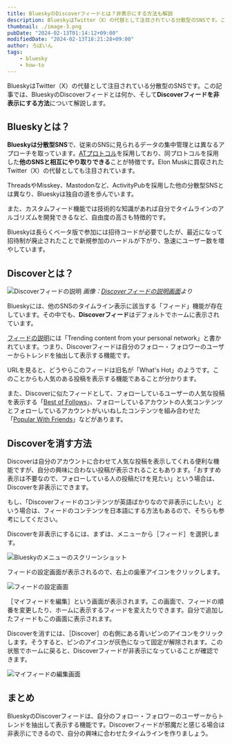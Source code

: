 ```yaml
---
title: BlueskyのDiscoverフィードとは？非表示にする方法も解説
description: BlueskyはTwitter（X）の代替として注目されている分散型のSNSです。この記事では、BlueskyのDiscoverフィードとは何か、そしてDiscoverフィードを非表示にする方法について解説します。
thumbnail: ./image-3.png
pubDate: "2024-02-13T01:14:12+09:00"
modifiedDate: "2024-02-13T18:21:28+09:00"
author: ろぼいん
tags:
    - bluesky
    - how-to
---
```



BlueskyはTwitter（X）の代替として注目されている分散型のSNSです。この記事では、BlueskyのDiscoverフィードとは何か、そして**Discoverフィードを非表示にする方法**について解説します。

## Blueskyとは？

**Blueskyは分散型SNS**で、従来のSNSに見られるデータの集中管理とは異なるアプローチを取っています。[ATプロトコル](https://atproto.com/)を採用しており、同プロトコルを採用した**他のSNSと相互にやり取りできる**ことが特徴です。Elon Muskに買収されたTwitter（X）の代替としても注目されています。

ThreadsやMisskey、Mastodonなど、ActivityPubを採用した他の分散型SNSとは異なり、Blueskyは独自の道を歩んでいます。

また、カスタムフィード機能では技術的な知識があれば自分でタイムラインのアルゴリズムを開発できるなど、自由度の高さも特徴的です。

Blueskyは長らくベータ版で参加には招待コードが必要でしたが、最近になって招待制が廃止されたことで新規参加のハードルが下がり、急速にユーザー数を増やしています。

## Discoverとは？

![Discoverフィードの説明](./image-3.png)
*画像：[Discoverフィードの説明画面](https://bsky.app/profile/did:plc:z72i7hdynmk6r22z27h6tvur/feed/whats-hot)より*

Blueskyには、他のSNSのタイムライン表示に該当する「フィード」機能が存在しています。その中でも、**Discoverフィード**はデフォルトでホームに表示されています。

[フィードの説明](https://bsky.app/profile/did:plc:z72i7hdynmk6r22z27h6tvur/feed/whats-hot)には「Trending content from your personal network」と書かれています。つまり、Discoverフィードは自分のフォロー・フォロワーのユーザーからトレンドを抽出して表示する機能です。

URLを見ると、どうやらこのフィードは旧名が「What's Hot」のようです。このことからも人気のある投稿を表示する機能であることが分かります。

また、Discoverに似たフィードとして、フォローしているユーザーの人気な投稿を表示する「[Best of Follows](https://bsky.app/profile/did:plc:z72i7hdynmk6r22z27h6tvur/feed/best-of-follows)」、フォローしているアカウントの人気コンテンツとフォローしているアカウントがいいねしたコンテンツを組み合わせた「[Popular With Friends](https://bsky.app/profile/did:plc:z72i7hdynmk6r22z27h6tvur/feed/with-friends)」などがあります。

## Discoverを消す方法

Discoverは自分のアカウントに合わせて人気な投稿を表示してくれる便利な機能ですが、自分の興味に合わない投稿が表示されることもあります。「おすすめ表示は不要なので、フォローしている人の投稿だけを見たい」という場合は、Discoverを非表示にできます。

もし、「Discoverフィードのコンテンツが英語ばかりなので非表示にしたい」という場合は、フィードのコンテンツを日本語にする方法もあるので、そちらも参考にしてください。

<ArticleCard link="/article/2024/02/09/how-to-use-bluesky-in-japanese/" />

Discoverを非表示にするには、まずは、メニューから［フィード］を選択します。

![Blueskyのメニューのスクリーンショット](./image.png)

フィードの設定画面が表示されるので、右上の歯車アイコンをクリックします。

![フィードの設定画面](./image-1.png)

［マイフィードを編集］という画面が表示されます。この画面で、フィードの順番を変更したり、ホームに表示するフィードを変えたりできます。自分で追加したフィードもこの画面に表示されます。

Discoverを消すには、［Discover］の右側にある青いピンのアイコンをクリックします。そうすると、ピンのアイコンが灰色になって固定が解除されます。この状態でホームに戻ると、Discoverフィードが非表示になっていることが確認できます。

![マイフィードの編集画面](./image-2.png)

## まとめ

BlueskyのDiscoverフィードは、自分のフォロー・フォロワーのユーザーからトレンドを抽出して表示する機能です。Discoverフィードが邪魔だと感じる場合は非表示にできるので、自分の興味に合わせたタイムラインを作りましょう。
